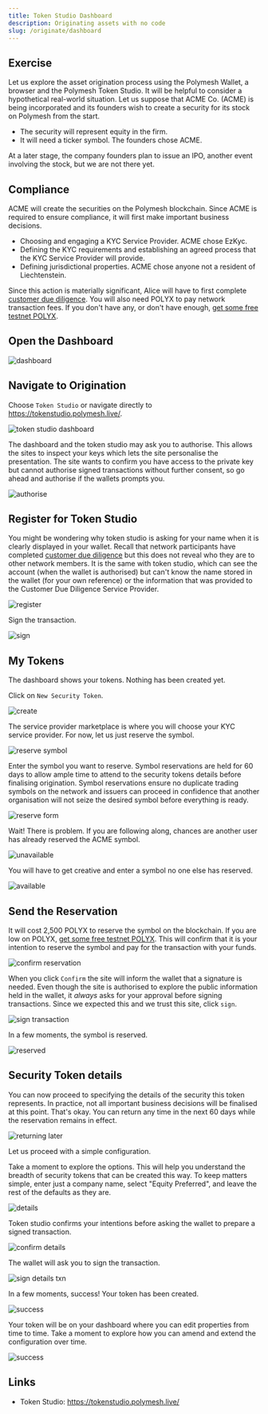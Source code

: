 ```yaml
---
title: Token Studio Dashboard
description: Originating assets with no code
slug: /originate/dashboard
---
```


## Exercise

Let us explore the asset origination process using the Polymesh Wallet, a browser and the Polymesh Token Studio. It will be helpful to consider a hypothetical real-world situation. Let us suppose that ACME Co. (ACME) is being incorporated and its founders wish to create a security for its stock on Polymesh from the start.

- The security will represent equity in the firm.
- It will need a ticker symbol. The founders chose ACME.

At a later stage, the company founders plan to issue an IPO, another event involving the stock, but we are not there yet.

## Compliance

 ACME will create the securities on the Polymesh blockchain. Since ACME is required to ensure compliance, it will first make important business decisions.

 - Choosing and engaging a KYC Service Provider. ACME chose EzKyc.
 - Defining the KYC requirements and establishing an agreed process that the KYC Service Provider will provide.
 - Defining jurisdictional properties. ACME chose anyone not a resident of <span title="Elbonia does not appear in the list of countries">Liechtenstein</span>.

Since this action is materially significant, Alice will have to first complete [customer due diligence](/quickstart/quickstart-cdd). You will also need POLYX to pay network transaction fees. If you don't have any, or don't have enough, [get some free testnet POLYX](/quickstart/quickstart-polyx).

## Open the Dashboard

![dashboard](images/01-dashboard.png)

## Navigate to Origination

Choose `Token Studio` or navigate directly to https://tokenstudio.polymesh.live/.

![token studio dashboard](images/02-token-studio.png)

The dashboard and the token studio may ask you to authorise. This allows the sites to inspect your keys which lets the site personalise the presentation. The site wants to confirm you have access to the private key but cannot authorise signed transactions without further consent, so go ahead and authorise if the wallets prompts you.

![authorise](images/03-token-studio-authorize.png)

## Register for Token Studio

You might be wondering why token studio is asking for your name when it is clearly displayed in your wallet. Recall that network participants have completed [customer due diligence](/quickstart/quickstart-cdd) but this does not reveal who they are to other network members. It is the same with token studio, which can see the account (when the wallet is authorised) but can't know the name stored in the wallet (for your own reference) or the information that was provided to the Customer Due Diligence Service Provider.

![register](images/04-token-studio-register.PNG)

Sign the transaction.

![sign](images/05-token-studio-register-sign.PNG)

## My Tokens

The dashboard shows your tokens. Nothing has been created yet.

Click on `New Security Token`.

![create](images/06-my-tokens-dashboard.PNG)

The service provider marketplace is where you will choose your KYC service provider. For now, let us just reserve the symbol.

![reserve symbol](images/07-go-to-ticker.PNG)

Enter the symbol you want to reserve. Symbol reservations are held for 60 days to allow ample time to attend to the security tokens details before finalising origination. Symbol reservations ensure no duplicate trading symbols on the network and issuers can proceed in confidence that another organisation will not seize the desired symbol before everything is ready.

![reserve form](images/08-reserve-ticker.PNG)

Wait! There is problem. If you are following along, chances are another user has already reserved the ACME symbol.

![unavailable](images/09-not-available.PNG)

You will have to get creative and enter a symbol no one else has reserved.

![available](images/10-symbol-available.PNG)

## Send the Reservation

It will cost 2,500 POLYX to reserve the symbol on the blockchain. If you are low on POLYX, [get some free testnet POLYX](/quickstart/quickstart-polyx). This will confirm that it is your intention to reserve the symbol and pay for the transaction with your funds.

![confirm reservation](images/12-confirm-symbol.PNG)

When you click `Confirm` the site will inform the wallet that a signature is needed. Even though the site is authorised to explore the public information held in the wallet, it _always_ asks for your approval before signing transactions. Since we expected this and we trust this site, click `sign`.

![sign transaction](images/13-confirm-symbol-txn.PNG)

In a few moments, the symbol is reserved.

![reserved](images/14-symbol-reserved.PNG)

## Security Token details

You can now proceed to specifying the details of the security this token represents. In practice, not all important business decisions will be finalised at this point. That's okay. You can return any time in the next 60 days while the reservation remains in effect.

![returning later](images/16-returning-later.PNG)

Let us proceed with a simple configuration.

Take a moment to explore the options. This will help you understand the breadth of security tokens that can be created this way. To keep matters simple, enter just a company name, select "Equity Preferred", and leave the rest of the defaults as they are.

![details](images/17-token-details.PNG)

Token studio confirms your intentions before asking the wallet to prepare a signed transaction.

![confirm details](images/18-confirm-details.PNG)

The wallet will ask you to sign the transaction.

![sign details txn](images/19-sign-details-txn.PNG)

In a few moments, success! Your token has been created.

![success](images/20-success.PNG)

Your token will be on your dashboard where you can edit properties from time to time. Take a moment to explore how you can amend and extend the configuration over time.

![success](images/21-success-2.PNG)

## Links

- Token Studio: https://tokenstudio.polymesh.live/
